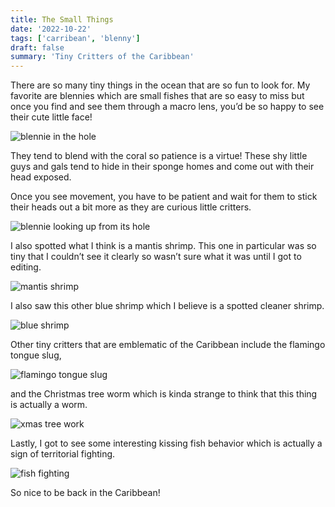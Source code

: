 ```yaml
---
title: The Small Things
date: '2022-10-22'
tags: ['carribean', 'blenny']
draft: false
summary: 'Tiny Critters of the Caribbean'
---
```


There are so many tiny things in the ocean that are so fun to look for. My favorite are blennies which are small fishes that are so easy to miss but once you find and see them through a macro lens, you’d be so happy to see their cute little face!

<Image
  src="/static/images/small-things-102222/blennie_hole.jpg"
  width={800}
  height={500}
  alt="blennie in the hole"
/>

They tend to blend with the coral so patience is a virtue! These shy little guys and gals tend to hide in their sponge homes and come out with their head exposed.

Once you see movement, you have to be patient and wait for them to stick their heads out a bit more as they are curious little critters.

<Image
  src="/static/images/small-things-102222/blennie.jpg"
  width={800}
  height={500}
  alt="blennie looking up from its hole"
/>

I also spotted what I think is a mantis shrimp. This one in particular was so tiny that I couldn’t see it clearly so wasn’t sure what it was until I got to editing.

<Image
  src="/static/images/small-things-102222/mantis_shrimp.jpg"
  width={800}
  height={1000}
  alt="mantis shrimp"
/>

I also saw this other blue shrimp which I believe is a spotted cleaner shrimp.

<Image
  src="/static/images/small-things-102222/blue_shrimp.jpg"
  width={800}
  height={1000}
  alt="blue shrimp"
/>

Other tiny critters that are emblematic of the Caribbean include the flamingo tongue slug,

<Image
  src="/static/images/small-things-102222/flamingo_tongue.jpg"
  width={800}
  height={1000}
  alt="flamingo tongue slug"
/>

and the Christmas tree worm which is kinda strange to think that this thing is actually a worm.

<Image
  src="/static/images/small-things-102222/xmastree_worm.jpg"
  width={800}
  height={1000}
  alt="xmas tree work"
/>

Lastly, I got to see some interesting kissing fish behavior which is actually a sign of territorial fighting.

<Image
  src="/static/images/small-things-102222/fish_kiss.jpg"
  width={800}
  height={1000}
  alt="fish fighting"
/>

So nice to be back in the Caribbean!
